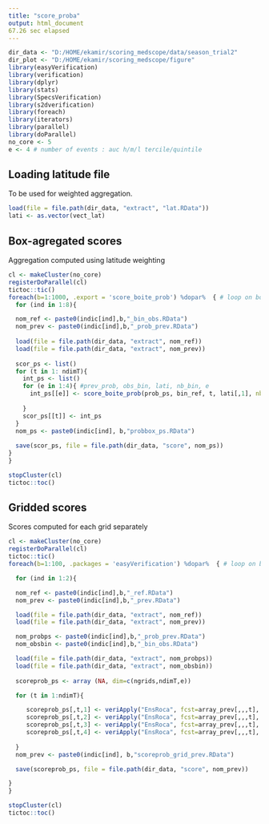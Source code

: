 ---
title: "score_proba"
output: html_document
67.26 sec elapsed
---

```{r setup, include=FALSE}
dir_data <- "D:/HOME/ekamir/scoring_medscope/data/season_trial2" 
dir_plot <- "D:/HOME/ekamir/scoring_medscope/figure"
library(easyVerification)
library(verification)
library(dplyr)
library(stats)
library(SpecsVerification)
library(s2dverification)
library(foreach)
library(iterators)
library(parallel)
library(doParallel)
no_core <- 5
e <- 4 # number of events : auc h/m/l tercile/quintile 

```

## Loading latitude file

To be used for weighted aggregation.

```{r }
load(file = file.path(dir_data, "extract", "lat.RData"))
lati <- as.vector(vect_lat)

```


## Box-agregated scores

Aggregation computed using latitude weighting

```{r}
cl <- makeCluster(no_core)
registerDoParallel(cl)
tictoc::tic()
foreach(b=1:1000, .export = 'score_boite_prob') %dopar%  { # loop on bootstrap samples
  for (ind in 1:8){

  nom_ref <- paste0(indic[ind],b,"_bin_obs.RData")
  nom_prev <- paste0(indic[ind],b,"_prob_prev.RData")
 
  load(file = file.path(dir_data, "extract", nom_ref))
  load(file = file.path(dir_data, "extract", nom_prev))
  
  scor_ps <- list()
  for (t in 1: ndimT){
    int_ps <- list()
    for (e in 1:4){ #prev_prob, obs_bin, lati, nb_bin, e
      int_ps[[e]] <- score_boite_prob(prob_ps, bin_ref, t, lati[,1], nb_bin = 5, e)
      
    }
    scor_ps[[t]] <- int_ps
  }
  nom_ps <- paste0(indic[ind], b,"probbox_ps.RData")
  
  save(scor_ps, file = file.path(dir_data, "score", nom_ps))
}
}

stopCluster(cl)
tictoc::toc()

```


## Gridded scores

Scores computed for each grid separately

```{r}
cl <- makeCluster(no_core)
registerDoParallel(cl)
tictoc::tic()
foreach(b=1:100, .packages = 'easyVerification') %dopar%  { # loop on bootstrap samples

  for (ind in 1:2){

  nom_ref <- paste0(indic[ind],b,"_ref.RData")
  nom_prev <- paste0(indic[ind],b,"_prev.RData")

  load(file = file.path(dir_data, "extract", nom_ref))
  load(file = file.path(dir_data, "extract", nom_prev))

  nom_probps <- paste0(indic[ind],b,"_prob_prev.RData")
  nom_obsbin <- paste0(indic[ind],b,"_bin_obs.RData")

  load(file = file.path(dir_data, "extract", nom_probps))
  load(file = file.path(dir_data, "extract", nom_obsbin))
  
  scoreprob_ps <- array (NA, dim=c(ngrids,ndimT,e))

  for (t in 1:ndimT){

     scoreprob_ps[,t,1] <- veriApply("EnsRoca", fcst=array_prev[,,,t], obs=array_obs[,,t], prob=1:2/3, parallel = TRUE)$cat1 
     scoreprob_ps[,t,2] <- veriApply("EnsRoca", fcst=array_prev[,,,t], obs=array_obs[,,t], prob=1:2/3, parallel = TRUE)$cat3 
     scoreprob_ps[,t,3] <- veriApply("EnsRoca", fcst=array_prev[,,,t], obs=array_obs[,,t], prob=1:4/5, parallel = TRUE)$cat1 
     scoreprob_ps[,t,4] <- veriApply("EnsRoca", fcst=array_prev[,,,t], obs=array_obs[,,t], prob=1:4/5, parallel = TRUE)$cat5
  
  }
  nom_prev <- paste0(indic[ind], b,"scoreprob_grid_prev.RData")

  save(scoreprob_ps, file = file.path(dir_data, "score", nom_prev))

}
}

stopCluster(cl)
tictoc::toc()


```
